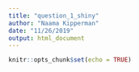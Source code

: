 ```yaml
---
title: "question_1_shiny"
author: "Naama Kipperman"
date: "11/26/2019"
output: html_document
---
```


```r
knitr::opts_chunk$set(echo = TRUE)
```

